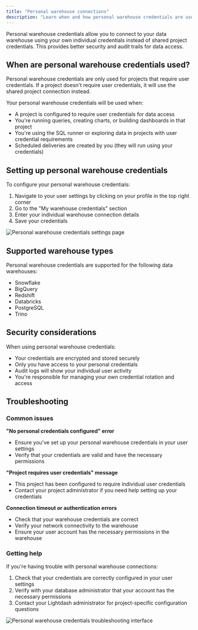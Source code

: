 ```yaml
---
title: "Personal warehouse connections"
description: "Learn when and how personal warehouse credentials are used in Lightdash projects."
---
```


Personal warehouse credentials allow you to connect to your data warehouse using your own individual credentials instead of shared project credentials. This provides better security and audit trails for data access.

## When are personal warehouse credentials used?

<Info>
Personal warehouse credentials are only used for projects that require user credentials. If a project doesn't require user credentials, it will use the shared project connection instead.
</Info>

Your personal warehouse credentials will be used when:

- A project is configured to require user credentials for data access
- You're running queries, creating charts, or building dashboards in that project
- You're using the SQL runner or exploring data in projects with user credential requirements
- Scheduled deliveries are created by you (they will run using your credentials)

## Setting up personal warehouse credentials

To configure your personal warehouse credentials:

1. Navigate to your user settings by clicking on your profile in the top right corner
2. Go to the "My warehouse credentials" section
3. Enter your individual warehouse connection details
4. Save your credentials

<Frame>
<img src="/images/placeholder-personal-warehouse-credentials-settings.png" alt="Personal warehouse credentials settings page" />
</Frame>

## Supported warehouse types

Personal warehouse credentials are supported for the following data warehouses:

- Snowflake
- BigQuery
- Redshift
- Databricks
- PostgreSQL
- Trino

## Security considerations

When using personal warehouse credentials:

- Your credentials are encrypted and stored securely
- Only you have access to your personal credentials
- Audit logs will show your individual user activity
- You're responsible for managing your own credential rotation and access

## Troubleshooting

### Common issues

**"No personal credentials configured" error**
- Ensure you've set up your personal warehouse credentials in your user settings
- Verify that your credentials are valid and have the necessary permissions

**"Project requires user credentials" message**
- This project has been configured to require individual user credentials
- Contact your project administrator if you need help setting up your credentials

**Connection timeout or authentication errors**
- Check that your warehouse credentials are correct
- Verify your network connectivity to the warehouse
- Ensure your user account has the necessary permissions in the warehouse

### Getting help

If you're having trouble with personal warehouse connections:

1. Check that your credentials are correctly configured in your user settings
2. Verify with your database administrator that your account has the necessary permissions
3. Contact your Lightdash administrator for project-specific configuration questions

<Frame>
<img src="/images/placeholder-personal-warehouse-troubleshooting.png" alt="Personal warehouse credentials troubleshooting interface" />
</Frame>